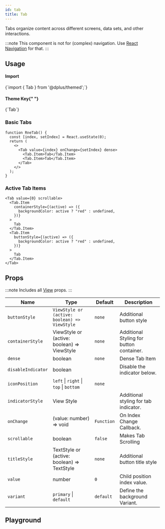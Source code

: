 ```yaml
---
id: tab
title: Tab
---
```



<IconsStyle />

Tabs organize content across different screens, data sets, and other interactions.

:::note
This component is not for (complex) navigation. Use [React Navigation](https://reactnavigation.org) for that.
:::

## Usage

<div class="row inline-flex-center">
  <div class="col col--3">
    <h4>Import</h4>
  </div>
  <div class="col col--9">
    <CodeBlock>{`import { Tab } from '@dplus/themed';`}</CodeBlock>
  </div>
  <div class="col col--3">
    <h4>
      Theme Key{" "}
      <a href="../customizing#using-themeprovider">
        <BiInfoCircle />
      </a>
    </h4>
  </div>
  <div class="col col--9">
    <CodeBlock>{`Tab`}</CodeBlock>
  </div>
</div>

### Basic Tabs

```tsx live
function RneTab() {
  const [index, setIndex] = React.useState(0);
  return (
    <>
      <Tab value={index} onChange={setIndex} dense>
        <Tab.Item>Tab</Tab.Item>
        <Tab.Item>Tab</Tab.Item>
      </Tab>
    </>
  );
}
```

### Active Tab Items

```tsx live
<Tab value={0} scrollable>
  <Tab.Item
    containerStyle={(active) => ({
      backgroundColor: active ? "red" : undefined,
    })}
  >
    Tab
  </Tab.Item>
  <Tab.Item
    buttonStyle={(active) => ({
      backgroundColor: active ? "red" : undefined,
    })}
  >
    Tab
  </Tab.Item>
</Tab>
```

<Usage />

## Props

:::note
Includes all [View](https://reactnative.dev/docs/view#props) props.
:::

<div class='table-responsive'>

| Name               | Type                                          | Default    | Description                              |
| ------------------ | --------------------------------------------- | ---------- | ---------------------------------------- |
| `buttonStyle`      | `ViewStyle or (active: boolean) => ViewStyle` | `none`     | Additional button style                  |
| `containerStyle`   | ViewStyle or (active: boolean) => ViewStyle   | `none`     | Additional Styling for button container. |
| `dense`            | boolean                                       | `none`     | Dense Tab Item                           |
| `disableIndicator` | boolean                                       |            | Disable the indicator below.             |
| `iconPosition`     | `left` \| `right` \| `top` \| `bottom`        | `none`     |                                          |
| `indicatorStyle`   | View Style                                    |            | Additional styling for tab indicator.    |
| `onChange`         | (value: number) => void                       | `Function` | On Index Change Callback.                |
| `scrollable`       | boolean                                       | `false`    | Makes Tab Scrolling                      |
| `titleStyle`       | TextStyle or (active: boolean) => TextStyle   | `none`     | Additional button title style            |
| `value`            | number                                        | `0`        | Child position index value.              |
| `variant`          | `primary` \| `default`                        | `default`  | Define the background Variant.           |

</div>

## Playground

<Play />

